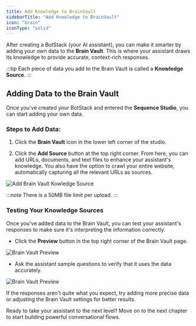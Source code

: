 ```yaml
---
title: Add Knowledge to BrainVault
sidebarTitle: "Add Knowledge to BrainVault"
icon: "brain"
iconType: "solid"
---
```



After creating a BotStack (your AI assistant), you can make it smarter by adding your own data to the **Brain Vault**. This is where your assistant draws its knowledge to provide accurate, context-rich responses.

:::tip
Each piece of data you add to the Brain Vault is called a **Knowledge Source**.
:::

## Adding Data to the Brain Vault

Once you've created your BotStack and entered the **Sequence Studio**, you can start adding your own data.

### Steps to Add Data:

1. Click the **Brain Vault** icon in the lower left corner of the studio.

2. Click the **Add Source** button at the top right corner. From here, you can add URLs, documents, and text files to enhance your assistant's knowledge. You also have the option to crawl your entire website, automatically capturing all the relevant URLs as sources.

<img alt="Add Brain Vault Kowledge Source" src="/images/build-first-assistant/add-source.png"/>

:::note
There is a 50MB file limit per upload.
:::

### Testing Your Knowledge Sources

Once you've added data to the Brain Vault, you can test your assistant's responses to make sure it's interpreting the information correctly.

- Click the **Preview** button in the top right corner of the Brain Vault page.

<img alt="Brain Vault Preview" src="/images/build-first-assistant/preview.png" />

- Ask the assistant sample questions to verify that it uses the data accurately.

<img alt="Brain Vault Preview" src="/images/build-first-assistant/knowledge-base-preview.png" />

If the responses aren't quite what you expect, try adding more precise data or adjusting the Brain Vault settings for better results.

Ready to take your assistant to the next level? Move on to the next chapter to start building powerful conversational flows.
